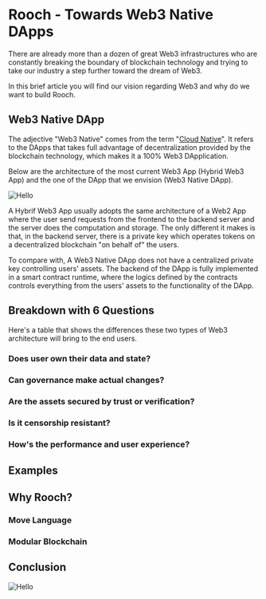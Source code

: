 # Rooch - Towards Web3 Native DApps

There are already more than a dozen of great Web3 infrastructures who are constantly breaking the boundary of blockchain technology and trying to take our industry a step further toward the dream of Web3.

In this brief article you will find our vision regarding Web3 and why do we want to build Rooch.

## Web3 Native DApp

The adjective "Web3 Native" comes from the term "[Cloud Native](https://www.oracle.com/cloud/cloud-native/what-is-cloud-native/)". It refers to the DApps that takes full advantage of decentralization provided by the blockchain technology, which makes it a 100% Web3 DApplication.

Below are the architecture of the most current Web3 App (Hybrid Web3 App) and the one of the DApp that we envision (Web3 Native DApp).


<Image
  src="/docs/web3-native-dapp.png"
  alt="Hello"
  width={450}
  height={450}
  class="mx-auto my-8"
/>

A Hybrif Web3 App usually adopts the same architecture of a Web2 App where the user send requests from the frontend to the backend server and the server does the computation and storage. The only different it makes is that, in the backend server, there is a private key which operates tokens on a decentralized blockchain "on behalf of" the users.

To compare with, A Web3 Native DApp does not have a centralized private key controlling users' assets. The backend of the DApp is fully implemented in a smart contract runtime, where the logics defined by the contracts controls everything from the users' assets to the functionality of the DApp.

## Breakdown with 6 Questions

Here's a table that shows the differences these two types of Web3 architecture will bring to the end users.

### Does user own their data and state?

### Can governance make actual changes?

### Are the assets secured by trust or verification?

### Is it censorship resistant?

### How's the performance and user experience?

## Examples

## Why Rooch?

### Move Language

### Modular Blockchain

## Conclusion

<Image
  src="/docs/web3-comparsion.png"
  alt="Hello"
  width={700}
  height={500}
  class="mx-auto my-4"
/>
